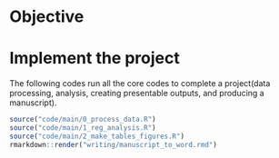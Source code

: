 # Objective

# Implement the project

The following codes run all the core codes to complete a project(data processing, analysis, creating presentable outputs, and producing a manuscript). 

```r
source("code/main/0_process_data.R")
source("code/main/1_reg_analysis.R")
source("code/main/2_make_tables_figures.R")
rmarkdown::render("writing/manuscript_to_word.rmd")
```

